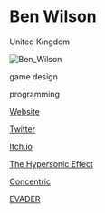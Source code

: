 # Ben Wilson

<Location>

United Kingdom

</Location>

![Ben_Wilson](./images/Ben_Wilson_v1.jpg)

<Skills>

game design

programming

</Skills>

<Personal>

[Website](http://www.zerofifty.one)

[Twitter](https://twitter.com/zerofiftyone_)

[Itch.io](https://zerofiftyone.itch.io)

</Personal>



<Games>

[The Hypersonic Effect](https://zerofiftyone.itch.io/hypersonic)

[Concentric](https://zerofiftyone.itch.io/concentric)

[EVADER](https://zerofiftyone.itch.io/evader)

</Games>
